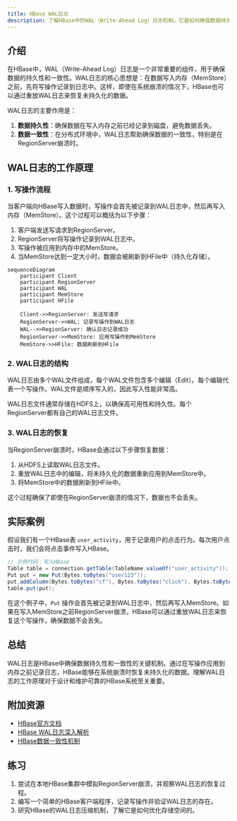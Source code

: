 ```yaml
---
title: HBase WAL日志
description: 了解HBase中的WAL（Write-Ahead Log）日志机制，它是如何确保数据持久性和一致性的关键组件。
---
```


## 介绍

在HBase中，WAL（Write-Ahead Log）日志是一个非常重要的组件，用于确保数据的持久性和一致性。WAL日志的核心思想是：在数据写入内存（MemStore）之前，先将写操作记录到日志中。这样，即使在系统崩溃的情况下，HBase也可以通过重放WAL日志来恢复未持久化的数据。

WAL日志的主要作用是：
1. **数据持久性**：确保数据在写入内存之前已经记录到磁盘，避免数据丢失。
2. **数据一致性**：在分布式环境中，WAL日志帮助确保数据的一致性，特别是在RegionServer崩溃时。

## WAL日志的工作原理

### 1. 写操作流程

当客户端向HBase写入数据时，写操作会首先被记录到WAL日志中，然后再写入内存（MemStore）。这个过程可以概括为以下步骤：

1. 客户端发送写请求到RegionServer。
2. RegionServer将写操作记录到WAL日志中。
3. 写操作被应用到内存中的MemStore。
4. 当MemStore达到一定大小时，数据会被刷新到HFile中（持久化存储）。

```mermaid
sequenceDiagram
    participant Client
    participant RegionServer
    participant WAL
    participant MemStore
    participant HFile

    Client->>RegionServer: 发送写请求
    RegionServer->>WAL: 记录写操作到WAL日志
    WAL-->>RegionServer: 确认日志记录成功
    RegionServer->>MemStore: 应用写操作到MemStore
    MemStore->>HFile: 数据刷新到HFile
```

### 2. WAL日志的结构

WAL日志由多个WAL文件组成，每个WAL文件包含多个编辑（Edit）。每个编辑代表一个写操作。WAL文件是顺序写入的，因此写入性能非常高。

WAL日志文件通常存储在HDFS上，以确保高可用性和持久性。每个RegionServer都有自己的WAL日志文件。

### 3. WAL日志的恢复

当RegionServer崩溃时，HBase会通过以下步骤恢复数据：

1. 从HDFS上读取WAL日志文件。
2. 重放WAL日志中的编辑，将未持久化的数据重新应用到MemStore中。
3. 将MemStore中的数据刷新到HFile中。

这个过程确保了即使在RegionServer崩溃的情况下，数据也不会丢失。

## 实际案例

假设我们有一个HBase表 `user_activity`，用于记录用户的点击行为。每次用户点击时，我们会将点击事件写入HBase。

```java
// 示例代码：写入HBase
Table table = connection.getTable(TableName.valueOf("user_activity"));
Put put = new Put(Bytes.toBytes("user123"));
put.addColumn(Bytes.toBytes("cf"), Bytes.toBytes("click"), Bytes.toBytes("2023-10-01T12:34:56"));
table.put(put);
```

在这个例子中，`Put` 操作会首先被记录到WAL日志中，然后再写入MemStore。如果在写入MemStore之前RegionServer崩溃，HBase可以通过重放WAL日志来恢复这个写操作，确保数据不会丢失。

## 总结

WAL日志是HBase中确保数据持久性和一致性的关键机制。通过在写操作应用到内存之前记录日志，HBase能够在系统崩溃时恢复未持久化的数据。理解WAL日志的工作原理对于设计和维护可靠的HBase系统至关重要。

## 附加资源

- [HBase官方文档](https://hbase.apache.org/book.html)
- [HBase WAL日志深入解析](https://hbase.apache.org/wal.html)
- [HBase数据一致性机制](https://hbase.apache.org/acid.html)

## 练习

1. 尝试在本地HBase集群中模拟RegionServer崩溃，并观察WAL日志的恢复过程。
2. 编写一个简单的HBase客户端程序，记录写操作并验证WAL日志的存在。
3. 研究HBase的WAL日志压缩机制，了解它是如何优化存储空间的。
